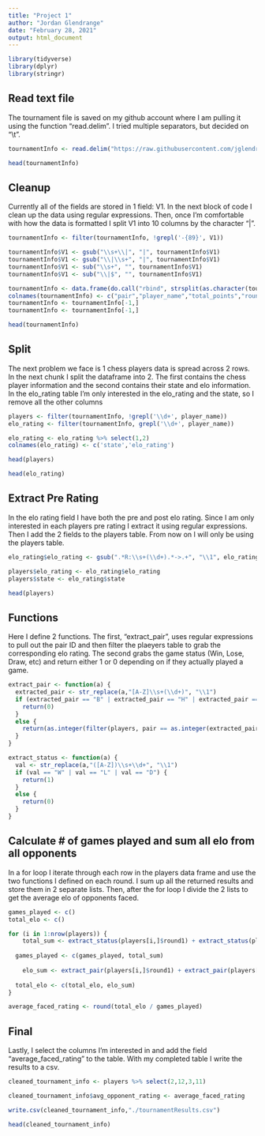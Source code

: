 ```yaml
---
title: "Project 1"
author: "Jordan Glendrange"
date: "February 28, 2021"
output: html_document
---
```


```r
library(tidyverse)
library(dplyr)
library(stringr)
```

## Read text file

The tournament file is saved on my github account where I am pulling it using the function "read.delim". I tried multiple separators, but decided on "\\t". 

```r
tournamentInfo <- read.delim("https://raw.githubusercontent.com/jglendrange/DATA607/main/tournamentinfo.txt", header=FALSE, sep="\t")

head(tournamentInfo)
```

## Cleanup

Currently all of the fields are stored in 1 field: V1. In the next block of code I clean up the data using regular expressions. Then, once I'm comfortable with how the data is formatted I split V1 into 10 columns by the character "|".

```r
tournamentInfo <- filter(tournamentInfo, !grepl('-{89}', V1))

tournamentInfo$V1 <- gsub("\\s+\\|", "|", tournamentInfo$V1)
tournamentInfo$V1 <- gsub("\\|\\s+", "|", tournamentInfo$V1)
tournamentInfo$V1 <- sub("\\s+", "", tournamentInfo$V1)
tournamentInfo$V1 <- sub("\\|$", "", tournamentInfo$V1)

tournamentInfo <- data.frame(do.call("rbind", strsplit(as.character(tournamentInfo$V1), "|", fixed=TRUE)))
colnames(tournamentInfo) <- c("pair","player_name","total_points","round1","round2","round3","round4","round5", "round6","round7")
tournamentInfo <- tournamentInfo[-1,] 
tournamentInfo <- tournamentInfo[-1,] 

head(tournamentInfo)
```

## Split

The next problem we face is 1 chess players data is spread across 2 rows. In the next chunk I split the dataframe into 2. The first contains the chess player information and the second contains their state and elo information. In the elo_rating table I'm only interested in the elo_rating and the state, so I remove all the other columns 

```r
players <- filter(tournamentInfo, !grepl('\\d+', player_name))
elo_rating <- filter(tournamentInfo, grepl('\\d+', player_name))

elo_rating <- elo_rating %>% select(1,2) 
colnames(elo_rating) <- c('state','elo_rating')

head(players)
```
```r
head(elo_rating)
```
## Extract Pre Rating

In the elo rating field I have both the pre and post elo rating. Since I am only interested in each players pre rating I extract it using regular expressions. Then I add the 2 fields to the players table. From now on I will only be using the players table.

```r
elo_rating$elo_rating <- gsub(".*R:\\s+(\\d+).*->.+", "\\1", elo_rating$elo_rating)

players$elo_rating <- elo_rating$elo_rating
players$state <- elo_rating$state

head(players)
```
## Functions

Here I define 2 functions. The first, "extract_pair", uses regular expressions to pull out the pair ID and then filter the plaeyers table to grab the corresponding elo rating. The second grabs the game status (Win, Lose, Draw, etc) and return either 1 or 0 depending on if they actually played a game. 

```r
extract_pair <- function(a) {
  extracted_pair <- str_replace(a,"[A-Z]\\s+(\\d+)", "\\1")
  if (extracted_pair == "B" | extracted_pair == "H" | extracted_pair == "U" | extracted_pair == "X") {
    return(0)
  }
  else {
    return(as.integer(filter(players, pair == as.integer(extracted_pair))$elo_rating))
  }
}

extract_status <- function(a) {
  val <- str_replace(a,"([A-Z])\\s+\\d+", "\\1")
  if (val == "W" | val == "L" | val == "D") {
    return(1)
  }
  else {
    return(0)
  }
}
```

## Calculate # of games played and sum all elo from all opponents

In a for loop I iterate through each row in the players data frame and use the two functions I defined on each round. I sum up all the returned results and store them in 2 separate lists. Then, after the for loop I divide the 2 lists to get the average elo of opponents faced.

```r
games_played <- c()
total_elo <- c()

for (i in 1:nrow(players)) {
    total_sum <- extract_status(players[i,]$round1) + extract_status(players[i,]$round2) + extract_status(players[i,]$round3) + extract_status(players[i,]$round4) + extract_status(players[i,]$round5) + extract_status(players[i,]$round6) + extract_status(players[i,]$round7)
  
  games_played <- c(games_played, total_sum)
  
    elo_sum <- extract_pair(players[i,]$round1) + extract_pair(players[i,]$round2) + extract_pair(players[i,]$round3) + extract_pair(players[i,]$round4) + extract_pair(players[i,]$round5) + extract_pair(players[i,]$round6) + extract_pair(players[i,]$round7)
  
  total_elo <- c(total_elo, elo_sum)
}

average_faced_rating <- round(total_elo / games_played)
```

## Final

Lastly, I select the columns I'm interested in and add the field "average_faced_rating" to the table. With my completed table I write the results to a csv. 

```r
cleaned_tournament_info <- players %>% select(2,12,3,11)

cleaned_tournament_info$avg_opponent_rating <- average_faced_rating

write.csv(cleaned_tournament_info,"./tournamentResults.csv")

head(cleaned_tournament_info)
```
